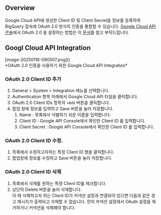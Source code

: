 ## Overview

Google Cloud API에 생성한 Client ID 및 Client Secret을 정보를 등록하여 BigQuery 접속에 OAuth 2.0 방식의 인증을 통합할 수 있습니다. [Google Cloud API 콘솔](https://console.cloud.google.com/apis/credentials)에서 OAuth 2.0 을 설정하는 방법은 이 [문서](https://support.google.com/cloud/answer/6158849?hl=en)를 참고 부탁드립니다.

## Googl Cloud API Integration

<p align="center">
<div>[image-20250116-090507.png]()</div>
*OAuth 2.0 인증을 사용하기 위한 Google Cloud API Integration*
</p>

### OAuth 2.0 Client ID 추가

1. General &gt; System &gt; Integration 메뉴를 선택합니다.
2. Authentication 항목 아래에서 Google Cloud API 타일을 클릭합니다.
3. OAuth 2.0 Client IDs 항목의 `+Add` 버튼을 클릭합니다.<br/>
4. 팝업 창에 정보를 입력하고 Save 버튼을 눌러 저장합니다.<br/>
    1. Name : 목록에서 식별하기 쉬운 이름을 입력합니다.
    2. Client ID : Google API Console에서 확인한 Client ID 를 입력합니다.
    3. Client Secret : Google API Console에서 확인한 Client ID 를 입력합니다.

### OAuth 2.0 Client ID 수정.

1. 목록에서 수정하고자하는 특정 Client ID 행을 클릭합니다.
2. 팝업창에 정보를 수정하고 Save 버튼을 눌러 저장합니다.

### OAuth 2.0 Client ID 삭제

1. 목록에서 삭제를 원하는 특정 Client ID를 체크합니다.<br/>
2. 상단의 Delete 버튼을 눌러 삭제합니다. <br/>이 때 삭제하고자 하는 Client ID가 커넥션 설정과 연결되어 있으면 다음과 같은 경고 메시지가 출력되고 삭제할 수 없습니다. 먼저 커넥션 설정에서 OAuth 설정을 제거하거나 커넥션을 삭제해야 합니다.<br/>
